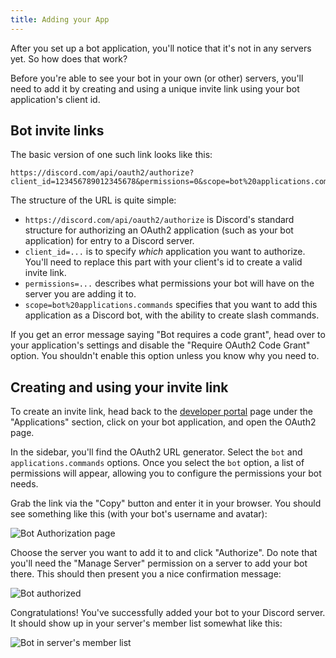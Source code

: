 ```yaml
---
title: Adding your App
---
```


After you set up a bot application, you'll notice that it's not in any servers yet. So how does that work?

Before you're able to see your bot in your own (or other) servers, you'll need to add it by creating and using a unique invite link using your bot application's client id.

## Bot invite links

The basic version of one such link looks like this:

```
https://discord.com/api/oauth2/authorize?client_id=123456789012345678&permissions=0&scope=bot%20applications.commands
```

The structure of the URL is quite simple:

- `https://discord.com/api/oauth2/authorize` is Discord's standard structure for authorizing an OAuth2 application (such as your bot application) for entry to a Discord server.
- `client_id=...` is to specify _which_ application you want to authorize. You'll need to replace this part with your client's id to create a valid invite link.
- `permissions=...` describes what permissions your bot will have on the server you are adding it to.
- `scope=bot%20applications.commands` specifies that you want to add this application as a Discord bot, with the ability to create slash commands.

<Callout type="error">
	If you get an error message saying "Bot requires a code grant", head over to your application's settings and disable
	the "Require OAuth2 Code Grant" option. You shouldn't enable this option unless you know why you need to.
</Callout>

## Creating and using your invite link

To create an invite link, head back to the [developer portal](https://discord.com/developers/applications/me) page under the "Applications" section, click on your bot application, and open the OAuth2 page.

In the sidebar, you'll find the OAuth2 URL generator. Select the `bot` and `applications.commands` options. Once you select the `bot` option, a list of permissions will appear, allowing you to configure the permissions your bot needs.

Grab the link via the "Copy" button and enter it in your browser. You should see something like this (with your bot's username and avatar):

![Bot Authorization page](./images/bot-auth-page.png)

Choose the server you want to add it to and click "Authorize". Do note that you'll need the "Manage Server" permission on a server to add your bot there. This should then present you a nice confirmation message:

![Bot authorized](./images/bot-authorized.png)

Congratulations! You've successfully added your bot to your Discord server. It should show up in your server's member list somewhat like this:

![Bot in server's member list](./images/bot-in-memberlist.png)
